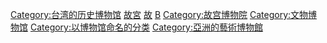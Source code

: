 {{Commons category|National Palace Museum}}

{{catmore}} 

[[Category:台湾的历史博物馆|Category:台湾的历史博物馆]]
[[Category:台北市博物館|故宮]]
[[Category:台灣國立博物館|故]]
[[Category:行政院|B]]
[[Category:故宫博物院|Category:故宫博物院]]
[[Category:文物博物馆|Category:文物博物馆]]
[[Category:以博物馆命名的分类|Category:以博物馆命名的分类]]
[[Category:亞洲的藝術博物館|Category:亞洲的藝術博物館]]